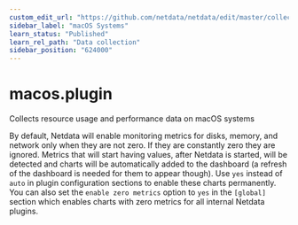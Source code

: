 ```yaml
---
custom_edit_url: "https://github.com/netdata/netdata/edit/master/collectors/macos.plugin/README.md"
sidebar_label: "macOS Systems"
learn_status: "Published"
learn_rel_path: "Data collection"
sidebar_position: "624000"
---
```



# macos.plugin

Collects resource usage and performance data on macOS systems

By default, Netdata will enable monitoring metrics for disks, memory, and network only when they are not zero. If they are constantly zero they are ignored. Metrics that will start having values, after Netdata is started, will be detected and charts will be automatically added to the dashboard (a refresh of the dashboard is needed for them to appear though). Use `yes` instead of `auto` in plugin configuration sections to enable these charts permanently. You can also set the `enable zero metrics` option to `yes` in the `[global]` section which enables charts with zero metrics for all internal Netdata plugins.


